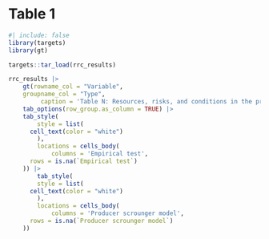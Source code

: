 # Table 1

```r
#| include: false
library(targets)
library(gt)
```

```r
targets::tar_load(rrc_results)

rrc_results |>
	gt(rowname_col = "Variable",
    groupname_col = "Type",
		 caption = 'Table N: Resources, risks, and conditions in the producer-scrounger dynamics literature') |>
	tab_options(row_group.as_column = TRUE) |>
	tab_style(  
		style = list(
      cell_text(color = "white")
		),
		locations = cells_body(
			columns = 'Empirical test',
      rows = is.na(`Empirical test`)
    )) |>
		tab_style(  
		style = list(
      cell_text(color = "white")
		),
		locations = cells_body(
			columns = 'Producer scrounger model',
      rows = is.na(`Producer scrounger model`)
    ))
```

